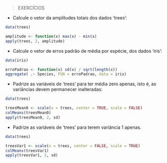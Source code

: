 > EXERCÍCIOS

- Calcule o vetor da amplitudes totais dos dados 'trees':
```r
data(trees)

amplitude <- function(x) max(x) - min(x)
apply(trees, 2, amplitude)
```

- Calcule o vetor de erros padrão de média por espécie, dos dados 'iris':
```r
data(iris)

erroPadrao <- function(x) sd(x) / sqrt(length(x))
aggregate( .~ Species, FUN = erroPadrao, data = iris)
```

- Padrize as variáveis de 'trees' para ter média zero apenas, isto é, as variâncias devem permanecer inalteradas:
```r
data(trees)

treesMean0 <- scale(x = trees, center = TRUE, scale = FALSE)
colMeans(treesMean0)
apply(treesMean0, 2, sd)
```

- Padrize as variáveis de 'trees' para terem variância 1 apenas.
```r
data(trees)

treesVar1 <- scale(x = trees, center = FALSE, scale = TRUE)
colMeans(treesVar1)
apply(treesVar1, 2, sd)
``` 